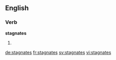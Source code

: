 
==English==

===Verb===
'''stagnates'''

# {{en-third-person singular of|stagnate}}

[[de:stagnates]]
[[fr:stagnates]]
[[sv:stagnates]]
[[vi:stagnates]]